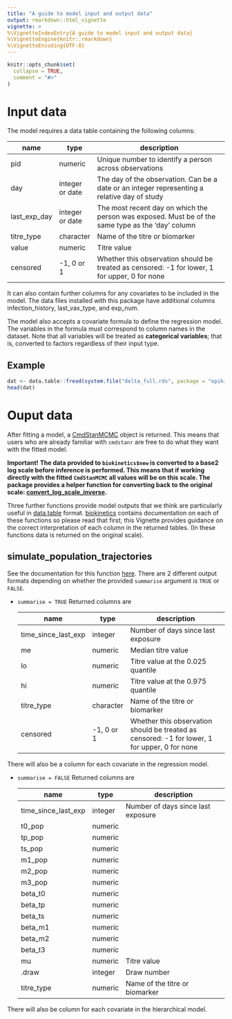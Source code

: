 ```yaml
---
title: "A guide to model input and output data"
output: rmarkdown::html_vignette
vignette: >
%\VignetteIndexEntry{A guide to model input and output data}
%\VignetteEngine{knitr::rmarkdown}
%\VignetteEncoding{UTF-8}
---
```


```r
knitr::opts_chunk$set(
  collapse = TRUE,
  comment = "#>"
)
```

# Input data

The model requires a data table containing the following columns:

| name         | type            | description                                                                                       |
|--------------|-----------------|---------------------------------------------------------------------------------------------------|
| pid          | numeric         | Unique number to identify a person across observations                                            |
| day          | integer or date | The day of the observation. Can be a date or an integer representing a relative day of study      |
| last_exp_day | integer or date | The most recent day on which the person was exposed. Must be of the same type as the 'day' column |
| titre_type   | character       | Name of the titre or biomarker                                                                    |
| value        | numeric         | Titre value                                                                                       |
| censored     | -1, 0 or 1      | Whether this observation should be treated as censored: -1 for lower, 1 for upper, 0 for none     |

It can also contain further columns for any covariates to be included in the model. The data files installed with this package have additional columns infection_history, last_vax_type, and exp_num.

The model also accepts a covariate formula to define the regression model. The variables in the formula must correspond to column names in the dataset. Note that all variables will be treated as **categorical variables**; that is, converted to factors regardless of their input type.

## Example

```r
dat <- data.table::fread(system.file("delta_full.rds", package = "epikinetics"))
head(dat)
```

# Ouput data

After fitting a model, a [CmdStanMCMC](https://mc-stan.org/cmdstanr/reference/CmdStanMCMC.html) object is returned. This means
that users who are already familiar with `cmdstanr` are free to do what they want with the fitted model.

**Important!**
**The data provided to `biokinetics$new` is converted to a base2 log scale before inference is performed. This means that if working
directly with the fitted `CmdStanMCMC` all values will be on this scale. The package provides a helper function for converting
back to the original scale: [convert_log_scale_inverse](../reference/convert_log_scale_inverse.html).**

Three further functions provide model outputs that we think are particularly useful in [data.table](https://cran.r-project.org/web/packages/data.table/) format.
[biokinetics](../reference/biokinetics.html) contains documentation on each of these functions so please read that first; this Vignette provides
guidance on the correct interpretation of each column in the returned tables. (In these functions data is returned on the original scale).

## simulate_population_trajectories

See the documentation for this function [here](../reference/biokinetics.html#method-simulate-population-trajectories).
There are 2 different output formats depending on whether the provided `summarise` argument is `TRUE` or `FALSE`.

* `summarise = TRUE`
    Returned columns are

    | name                | type       | description                                                                                   |
    |---------------------|------------|-----------------------------------------------------------------------------------------------|
    | time_since_last_exp | integer    | Number of days since last exposure                                                            |
    | me                  | numeric    | Median titre value                                                                            |
    | lo                  | numeric    | Titre value at the 0.025 quantile                                                             |
    | hi                  | numeric    | Titre value at the 0.975 quantile                                                             |
    | titre_type          | character  | Name of the titre or biomarker                                                                |
    | censored            | -1, 0 or 1 | Whether this observation should be treated as censored: -1 for lower, 1 for upper, 0 for none |

There will also be a column for each covariate in the regression model.

* `summarise = FALSE`
    Returned columns are

    | name                | type    | description                        |
    |---------------------|---------|------------------------------------|
    | time_since_last_exp | integer | Number of days since last exposure |
    | t0_pop              | numeric |                                    |
    | tp_pop              | numeric |                                    |
    | ts_pop              | numeric |                                    |
    | m1_pop              | numeric |                                    |
    | m2_pop              | numeric |                                    |
    | m3_pop              | numeric |                                    |
    | beta_t0             | numeric |                                    |
    | beta_tp             | numeric |                                    |
    | beta_ts             | numeric |                                    |
    | beta_m1             | numeric |                                    |
    | beta_m2             | numeric |                                    |
    | beta_t3             | numeric |                                    |
    | mu                  | numeric | Titre value                        |
    | .draw               | integer | Draw number                        |
    | titre_type          | numeric | Name of the titre or biomarker     |

There will also be column for each covariate in the hierarchical model.

